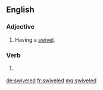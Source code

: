 ==English==

===Adjective===
{{head|en|adjective}}

# Having a [[swivel]].

===Verb===
{{head|en|verb form}}

# {{lb|en|US}} {{en-past of|swivel}}

[[de:swiveled]]
[[fr:swiveled]]
[[mg:swiveled]]